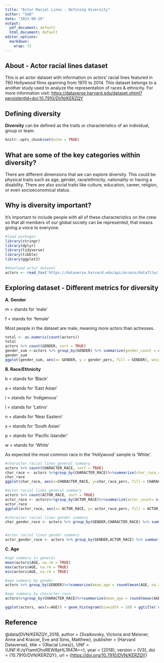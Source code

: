```yaml
---
title: "Actor Racial Lines - Defining diversity"
author: "SGB"
date: "2023-09-19"
output:
  pdf_document: default
  html_document: default
editor_options:
  markdown:
    wrap: 72
---
```


## About - Actor racial lines dataset

This is an actor dataset with information on actors' racial lines
featured in 780 Hollywood films spanning from 1970 to 2014. This dataset
belongs to a another study used to analyze the representation of races &
ethnicity. For more information visit:
<https://dataverse.harvard.edu/dataset.xhtml?persistentId=doi:10.7910/DVN/KERZQY>

## Defining diversity

**Diversity** can be defined as the traits or characteristics of an
individual, group or team.

```r
knitr::opts_chunk$set(echo = TRUE)
```

## What are some of the key categories within diversity?

There are different dimensions that we can explore diversity. This could
be physical traits such as age, gender, race/ethnicity, nationality or
having a disability. There are also social traits like culture,
education, career, religion, or even socioeconomical status.

## Why is diversity important?

It's important to include people with all of these characteristics on
the crew so that all members of our global society can be represented,
that means giving a voice to everyone.

```r
#load packages
library(stringr)
library(dplyr)
library(tidyverse)
library(tibble)
library(ggplot2)

#download actor dataset
actors <- read_tsv('https://dataverse.harvard.edu/api/access/datafile/:persistentId?persistentId=doi:10.7910/DVN/KERZQY/E3ODSJ', n_max = Inf)


```

## Exploring dataset - Different metrics for diversity

**A. Gender**

m = stands for 'male'

f = stands for 'female'

Most people in the dataset are male, meaning more actors than actresses.

```r
total <- as.numeric(count(actors))
total
actors %>% count(GENDER, sort = TRUE)
gender_sum <-actors %>% group_by(GENDER) %>% summarize(gender_count = n(), gender_perc = round(n()*100/total,2))
gender_sum
ggplot(gender_sum, aes(x= GENDER, y = gender_perc, fill = GENDER), weight = gender_perc) + ylab("Gender Proportion (%)") + geom_col() +ggtitle("Actors' Gender Representation") 
```

**B. Race/Ethnicity**

b = stands for 'Black'

a = stands for 'East Asian'

i = stands for 'Indigenous'

l = stands for 'Latino'

n = stands for 'Near Eastern'

s = stands for 'South Asian'

p = stands for 'Pacific Islander'

w = stands for 'White'

As expected the most common race in the 'Hollywood' sample is 'White'.

```r
#character racial lines general summary
actors %>% count(CHARACTER_RACE, sort = TRUE)
char_race <- actors %>%group_by(CHARACTER_RACE)%>%summarize(char_race_count = n(), char_race_perc = round(n()*100/total,2))
char_race
ggplot(char_race, aes(x=CHARACTER_RACE, y=char_race_perc, fill = CHARACTER_RACE)) + geom_col() +ggtitle('Actor Representation by Character Race') + ylab('Character Race Proportion (%)')  + scale_fill_manual(values=c('#e41a1c', '#377eb8', '#4daf4a', '#984ea3', '#ff7f00',  '#ffff33', '#f781bf','#a65628', '#999999'))

#actor racial lines general summary
actors %>% count(ACTOR_RACE, sort = TRUE)
actor_race <- actors%>%group_by(ACTOR_RACE)%>%summarize(actor_count= n(), actor_race_perc = round(n()*100/total,2))
actor_race
ggplot(actor_race, aes(x= ACTOR_RACE, y= actor_race_perc, fill = ACTOR_RACE)) + geom_col() +ggtitle('Actor Representation by Actor Race') + ylab('Character Race Proportion (%)') + scale_fill_manual(values=c('#e41a1c', '#377eb8', '#4daf4a', '#984ea3', '#ff7f00',  '#ffff33', '#f781bf', '#a65628', '#999999'))

#character racial lines gender summary
char_gender_race <- actors %>% group_by(GENDER,CHARACTER_RACE) %>% summarize(char_count =n(), char_race_perc = round(n()*100/total,2))


#actor racial lines gender summary
actor_gender_race <- actors %>% group_by(GENDER,ACTOR_RACE) %>% summarize(actor_count = n(), actor_race_perc = round(n()*100/total,2))

```

**C. Age**

```r
#age summary in general
mean(actors$AGE, na.rm = TRUE)
max(actors$AGE, na.rm = TRUE)
min(actors$AGE, na.rm = TRUE)

#age summary by gender
actors %>% group_by(GENDER)%>%summarize(mean_age = round(mean(AGE, na.rm = TRUE),1),median_age = median(AGE,na.rm = TRUE),max_age = max(AGE, na.rm = TRUE), min_age = min(AGE, na.rm = TRUE))

#age summary by character race
actors%>%group_by(CHARACTER_RACE)%>%summarize(mean_age = round(mean(AGE, na.rm = TRUE),1), median_age = median(AGE,na.rm = TRUE), max_age = max(AGE, na.rm = TRUE), min_age = min(AGE, na.rm = TRUE))

ggplot(actors, aes(x=AGE)) + geom_histogram(binwidth = 10) + ggtitle('Age variation histogram')
```

## Reference

@data{DVN/KERZQY_2018, author = {Svaikovsky, Victoria and Meisner, Anne
and Kraicer, Eve and Sims, Matthew}, publisher = {Harvard Dataverse},
title = {{Racial Lines}}, UNF = {UNF:6:/qYtamtOhoREW8pHL1R47A==}, year =
{2018}, version = {V3}, doi = {10.7910/DVN/KERZQY}, url =
{<https://doi.org/10.7910/DVN/KERZQY>}
